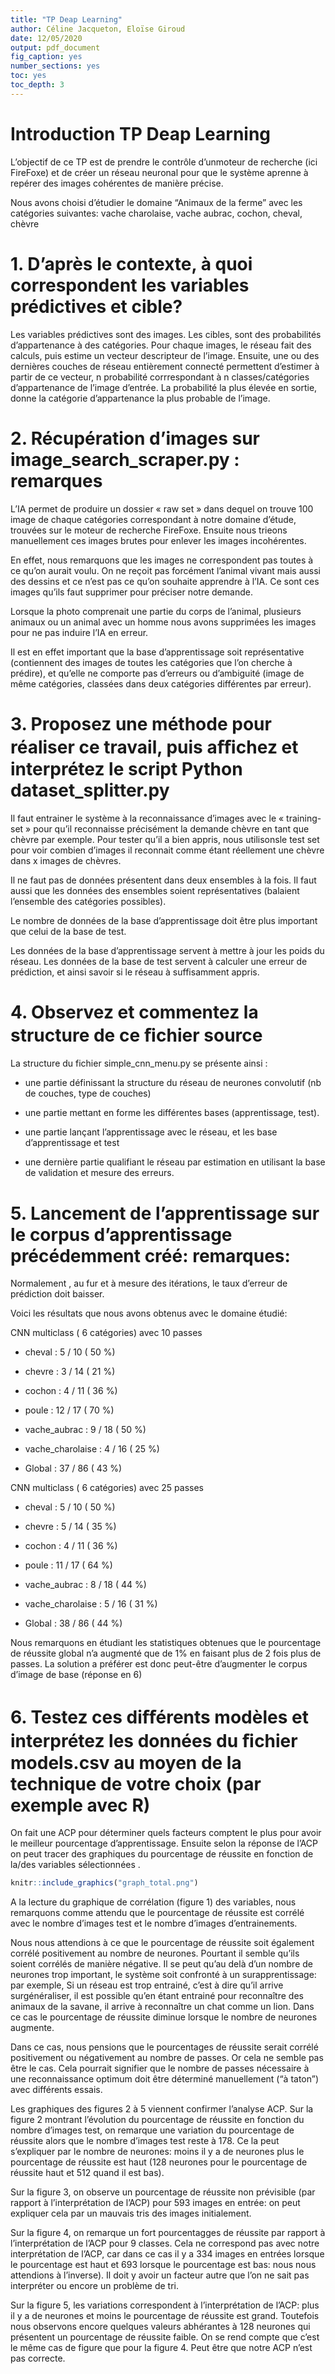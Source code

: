 ```yaml
---
title: "TP Deap Learning"
author: Céline Jacqueton, Eloïse Giroud
date: 12/05/2020
output: pdf_document
fig_caption: yes
number_sections: yes
toc: yes
toc_depth: 3
---
```


\newpage

# Introduction TP Deap Learning

L'objectif de ce TP est de prendre le contrôle d'unmoteur de recherche (ici FireFoxe) et de créer un réseau neuronal pour que le système aprenne à repérer des images cohérentes de manière précise. 

Nous avons choisi d'étudier le domaine "Animaux de la ferme" avec les catégories suivantes:
vache charolaise, vache aubrac, cochon, cheval, chèvre
 

# 1. D’après le contexte, à quoi correspondent les variables prédictives et cible?

Les variables prédictives sont des images. Les cibles, sont des probabilités d'appartenance à des catégories.
Pour chaque images, le réseau fait des calculs, puis estime un vecteur descripteur de l'image. Ensuite, une ou des dernières couches de réseau entièrement connecté permettent d'estimer à partir de ce vecteur, n probabilité corrrespondant à n classes/catégories d'appartenance de l'image d'entrée. 
La probabilité la plus élevée en sortie, donne la catégorie d'appartenance la plus probable de l'image.



# 2. Récupération d'images sur image_search_scraper.py : remarques

L’IA permet de produire un dossier « raw set » dans dequel on trouve 100 image de chaque catégories correspondant à notre domaine d'étude, trouvées sur le moteur de recherche FireFoxe. 
Ensuite nous trieons manuellement ces images brutes pour enlever les images incohérentes.

En effet, nous remarquons que les images ne correspondent pas toutes à ce qu'on aurait voulu. On ne reçoit pas forcément l'animal vivant mais aussi des dessins et ce n'est pas ce qu'on souhaite apprendre à l'IA. Ce sont ces images qu'ils faut supprimer pour préciser notre demande. 

Lorsque la photo comprenait une partie du corps de l'animal, plusieurs animaux ou un animal avec un homme nous avons supprimées les images pour ne pas induire l'IA en erreur.

Il est en effet important que la base d'apprentissage soit représentative (contiennent des images de toutes les catégories que l'on cherche à prédire), et qu'elle ne comporte pas d'erreurs ou d'ambiguité (image de même catégories, classées dans deux catégories différentes par erreur).


# 3. Proposez une méthode pour réaliser ce travail, puis aﬃchez et interprétez le script Python dataset_splitter.py

Il faut entrainer le système à la reconnaissance d'images avec le « training-set » pour qu’il reconnaisse précisément la demande chèvre en tant que chèvre par exemple.
Pour tester qu’il a bien appris, nous utilisonsle test set pour voir combien d’images il reconnait comme étant réellement une chèvre dans x images de chèvres. 

Il ne faut pas de données présentent dans deux ensembles à la fois. Il faut aussi que les données des ensembles soient représentatives (balaient l'ensemble des catégories possibles).

Le nombre de données de la base d'apprentissage doit être plus important que celui de la base de test.

Les données de la base d'apprentissage servent à mettre à jour les poids du réseau. Les données de la base de test servent à calculer une erreur de prédiction, et ainsi savoir si le réseau à suffisamment appris. 


# 4. Observez et commentez la structure de ce ﬁchier source

La structure du fichier simple_cnn_menu.py se présente ainsi :  

  - une partie définissant la structure du réseau de neurones convolutif (nb de couches, type de couches)  
  
  - une partie mettant en forme les différentes bases (apprentissage, test).  
  
  - une partie lançant l'apprentissage avec le réseau, et les base d'apprentissage et test  
  
  - une dernière partie qualifiant le réseau par estimation en utilisant la base de validation et mesure des erreurs.


# 5. Lancement de l’apprentissage sur le corpus d’apprentissage précédemment créé: remarques:

Normalement , au fur et à mesure des itérations, le taux d'erreur de prédiction doit baisser. 

Voici les résultats que nous avons obtenus avec le domaine étudié:

CNN  multiclass  ( 6 catégories) avec 10 passes  

- cheval  :  5 / 10 ( 50 %)  

- chevre  :  3 / 14 ( 21 %)  

- cochon  :  4 / 11 ( 36 %)  

- poule  :  12 / 17 ( 70 %)  

- vache_aubrac  :  9 / 18 ( 50 %)  

- vache_charolaise  :  4 / 16 ( 25 %)  

- Global :  37 / 86 ( 43 %)   


CNN  multiclass  ( 6 catégories) avec 25 passes  

- cheval  :  5 / 10 ( 50 %)  

- chevre  :  5 / 14 ( 35 %)  

- cochon  :  4 / 11 ( 36 %)  

- poule  :  11 / 17 ( 64 %)  

- vache_aubrac  :  8 / 18 ( 44 %)  

- vache_charolaise  :  5 / 16 ( 31 %)  

- Global :  38 / 86 ( 44 %)  


Nous remarquons en étudiant les statistiques obtenues que le pourcentage de réussite global n'a augmenté que de 1% en faisant plus de 2 fois plus de passes. 
La solution a préférer est donc peut-être d’augmenter le corpus d’image de base (réponse en 6)


# 6. Testez ces diﬀérents modèles et interprétez les données du ﬁchier models.csv au moyen de la technique de votre choix (par exemple avec R)

On fait une ACP pour déterminer quels facteurs comptent le plus pour avoir le meilleur pourcentage d’apprentissage. Ensuite selon la réponse de l’ACP on peut tracer des graphiques du pourcentage de réussite en fonction de la/des variables sélectionnées .


```r
knitr::include_graphics("graph_total.png")
```

A la lecture du graphique de corrélation (figure 1) des variables, nous remarquons comme attendu que le pourcentage de réussite est corrélé avec le nombre d'images test et le nombre d'images d'entrainements. 

Nous nous attendions à ce que le pourcentage de réussite soit également corrélé positivement au nombre de neurones. Pourtant il semble qu'ils soient corrélés de manière négative. Il se peut qu'au delà d'un nombre de neurones trop important, le système soit confronté à un surapprentissage: par exemple, Si un réseau est trop entrainé, c'est à dire qu'il arrive surgénéraliser, il est possible qu'en étant entrainé pour reconnaître des animaux de la savane, il arrive à reconnaître un chat comme un lion. Dans ce cas le pourcentage de réussite diminue lorsque le nombre de neurones augmente.

Dans ce cas, nous pensions que le pourcentages de réussite serait corrélé positivement ou négativement au nombre de passes. Or cela ne semble pas être le cas. Cela pourrait signifier que le nombre de passes nécessaire à une reconnaissance optimum doit être déterminé manuellement ("à taton") avec différents essais.

Les graphiques des figures 2 à 5 viennent confirmer l'analyse ACP. 
Sur la figure 2 montrant l'évolution du pourcentage de réussite en fonction du nombre d'images test, on remarque une variation du pourcentage de réussite alors que le nombre d'images test reste à 178. Ce la peut s'expliquer par le nombre de neurones: moins il y a de neurones  plus le pourcentage de réussite est haut (128 neurones pour le pourcentage de réussite haut et 512 quand il est bas). 

Sur la figure 3, on observe un pourcentage de réussite non prévisible (par rapport à l'interprétation de l'ACP) pour 593 images en entrée: on peut expliquer cela par un mauvais tris des images initialement. 

Sur la figure 4, on remarque un fort pourcentagges de réussite par rapport à l'interprétation de l'ACP pour 9 classes. Cela ne correspond pas avec notre interprétation de l'ACP, car dans ce cas il y a 334 images en entrées lorsque le pourcentage est haut et 693 lorsque le pourcentage est bas: nous nous attendions à l'inverse). Il doit y avoir un facteur autre que l'on ne sait pas interpréter ou encore un problème de tri.

Sur la figure 5, les variations correspondent à l'interprétation de l'ACP: plus il y a de neurones et moins le pourcentage de réussite est grand. Toutefois nous observons encore quelques valeurs abhérantes à 128 neurones qui présentent un pourcentage de réussite faible. On se rend compte que c'est le même cas de figure que pour la figure 4. Peut être que notre ACP n'est pas correcte. 

\newpage





